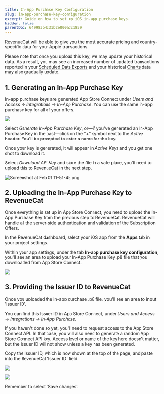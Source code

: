 ```yaml
---
title: In-App Purchase Key Configuration
slug: in-app-purchase-key-configuration
excerpt: Guide on how to set up iOS in-app purchase keys.
hidden: false
parentDoc: 649983b4c31b2e000a3c1859
---
```


RevenueCat will be able to give you the most accurate pricing and country-specific data for your Apple transactions. 

Please note that once you upload this key, we may update your historical data. As a result, you may see an increased number of updated transactions reported in your [Scheduled Data Exports](/integrations/scheduled-data-exports) and your historical [Charts](/dashboard-and-metrics/charts) data may also gradually update. 

## 1. Generating an In-App Purchase Key

In-app purchase keys are generated App Store Connect under _Users and Access → Integrations → In-App Purchase_. You can use the same in-app purchase key for all of your offers.

![](/images/SCR-20240327-jvrs.png)

Select _Generate In-App Purchase Key_, or—if you've generated an In-App Purchase Key in the past—click on the "+" symbol next to the _Active_ header. You'll be prompted to enter a name for the key.

Once your key is generated, it will appear in _Active Keys_ and you get one shot to download it.

Select _Download API Key_ and store the file in a safe place, you'll need to upload this to RevenueCat in the next step.

![](/images/55a58f1-Screenshot_at_Feb_01_11-51-45_84b8441cc70b005e4d68ade246fcc386.png "Screenshot at Feb 01 11-51-45.png")

## 2. Uploading the In-App Purchase Key to RevenueCat

Once everything is set up in App Store Connect, you need to upload the In-App Purchase Key from the previous step to RevenueCat. RevenueCat will handle all the server-side authentication and validation of the Subscription Offers.

In the RevenueCat dashboard, select your iOS app from the **Apps** tab in your project settings.

Within your app settings, under the tab **In-app purchase key configuration**, you'll see an area to upload your In-App Purchase Key .p8 file that you downloaded from App Store Connect.

![](https://github.com/RevenueCat/revenuecat-docs/assets/5860245/ae091b84-891d-4132-842c-3d35d9c66d4a)

## 3. Providing the Issuer ID to RevenueCat

Once you uploaded the in-app purchase .p8 file, you'll see an area to input 'Issuer ID'.

You can find this Issuer ID in App Store Connect, under _Users and Access → Integrations → In-App Purchase_.

If you haven't done so yet, you'll need to request access to the App Store Connect API. In that case, you will also need to generate a random App Store Connect API key. Access level or name of the key here doesn't matter, but the Issuer ID will not show unless a key has been generated.

Copy the Issuer ID, which is now shown at the top of the page, and paste into the RevenueCat 'Issuer ID' field.

![](/images/SCR-20240327-jygo.png)

![](https://github.com/RevenueCat/revenuecat-docs/assets/5860245/fdd4e307-8eaa-4bfe-a3e4-56f590106991)

Remember to select 'Save changes'.
